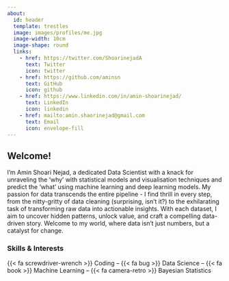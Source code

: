 ```yaml
---
about:
  id: header
  template: trestles
  image: images/profiles/me.jpg
  image-width: 10cm
  image-shape: round
  links:
    - href: https://twitter.com/ShoarinejadA
      text: Twitter
      icon: twitter
    - href: https://github.com/aminsn
      text: GitHub
      icon: github
    - href: https://www.linkedin.com/in/amin-shoarinejad/
      text: LinkedIn
      icon: linkedin
    - href: mailto:amin.shaorinejad@gmail.com
      text: Email
      icon: envelope-fill
---
```


:::{#header}

## Welcome!


I'm Amin Shoari Nejad, a dedicated Data Scientist with a knack for unraveling the 'why' with statistical models and visualisation techniques and predict the 'what' using machine learning and deep learning models. My passion for data transcends the entire pipeline - I find thrill in every step, from the nitty-gritty of data cleaning (surprising, isn't it?) to the exhilarating task of transforming raw data into actionable insights. With each dataset, I aim to uncover hidden patterns, unlock value, and craft a compelling data-driven story. Welcome to my world, where data isn't just numbers, but a catalyst for change.

### Skills & Interests

{{< fa screwdriver-wrench >}} Coding -- {{< fa bug >}} Data Science -- {{< fa book >}} Machine Learning -- {{< fa camera-retro >}} Bayesian Statistics
:::






